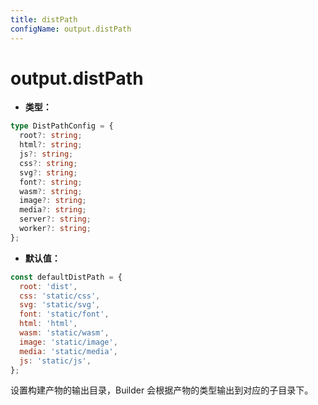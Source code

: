 ```yaml
---
title: distPath
configName: output.distPath
---
```


# output.distPath

- **类型：**

```ts
type DistPathConfig = {
  root?: string;
  html?: string;
  js?: string;
  css?: string;
  svg?: string;
  font?: string;
  wasm?: string;
  image?: string;
  media?: string;
  server?: string;
  worker?: string;
};
```

- **默认值：**

```js
const defaultDistPath = {
  root: 'dist',
  css: 'static/css',
  svg: 'static/svg',
  font: 'static/font',
  html: 'html',
  wasm: 'static/wasm',
  image: 'static/image',
  media: 'static/media',
  js: 'static/js',
};
```

设置构建产物的输出目录，Builder 会根据产物的类型输出到对应的子目录下。


<RsbuildConig />

